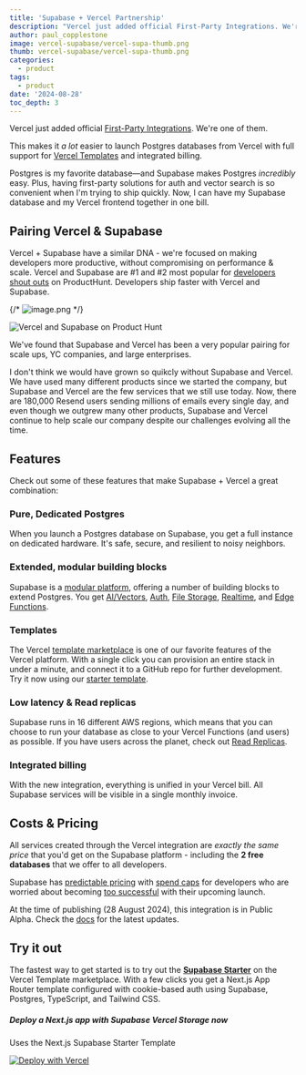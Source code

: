 ```yaml
---
title: 'Supabase + Vercel Partnership'
description: "Vercel just added official First-Party Integrations. We're one of them."
author: paul_copplestone
image: vercel-supabase/vercel-supa-thumb.png
thumb: vercel-supabase/vercel-supa-thumb.png
categories:
  - product
tags:
  - product
date: '2024-08-28'
toc_depth: 3
---
```


Vercel just added official [First-Party Integrations](https://vercel.com/blog/share/introducing-the-vercel-marketplace). We're one of them.

This makes it _a lot_ easier to launch Postgres databases from Vercel with full support for [Vercel Templates](https://vercel.com/templates/next.js/supabase) and integrated billing.

<Quote img="lee-robinson.png" caption="Lee Robinson, VP of Product @ Vercel">

Postgres is my favorite database—and Supabase makes Postgres _incredibly_ easy. Plus, having first-party solutions for auth and vector search is so convenient when I'm trying to ship quickly. Now, I can have my Supabase database and my Vercel frontend together in one bill.

</Quote>

## Pairing Vercel & Supabase

Vercel + Supabase have a similar DNA - we're focused on making developers more productive, without compromising on performance & scale. Vercel and Supabase are #1 and #2 most popular for [developers shout outs](https://www.producthunt.com/shoutouts/engineering-development) on ProductHunt. Developers ship faster with Vercel and Supabase.

{/* ![image.png](https://prod-files-secure.s3.us-west-2.amazonaws.com/165a3c21-8e38-4d4b-831a-f9bb88a3262b/63431075-1bed-453a-8670-c666660c92ec/image.png) */}

![Vercel and Supabase on Product Hunt](/images/blog/vercel-supabase/producthunt-vercel-supabase.png)

We've found that Supabase and Vercel has been a very popular pairing for scale ups, YC companies, and large enterprises.

<Quote img="zeno-rocha.png" caption="Zeno Rocha, CEO @ Resend">

I don't think we would have grown so quikcly without Supabase and Vercel. We have used many different products since we started the company, but Supabase and Vercel are the few services that we still use today. Now, there are 180,000 Resend users sending millions of emails every single day, and even though we outgrew many other products, Supabase and Vercel continue to help scale our company despite our challenges evolving all the time.

</Quote>

## Features

Check out some of these features that make Supabase + Vercel a great combination:

### Pure, Dedicated Postgres

When you launch a Postgres database on Supabase, you get a full instance on dedicated hardware. It's safe, secure, and resilient to noisy neighbors.

### Extended, modular building blocks

Supabase is a [modular platform](/docs/guides/getting-started/architecture#everything-works-in-isolation), offering a number of building blocks to extend Postgres. You get [AI/Vectors](/docs/guides/ai), [Auth](https://supabase.com/docs/guides/auth), [File Storage](/docs/guides/storage), [Realtime](/docs/guides/realtime), and [Edge Functions](/docs/guides/functions).

### Templates

The Vercel [template marketplace](https://vercel.com/templates?search=supabase) is one of our favorite features of the Vercel platform. With a single click you can provision an entire stack in under a minute, and connect it to a GitHub repo for further development. Try it now using our [starter template](https://vercel.com/templates/next.js/supabase).

### Low latency & Read replicas

Supabase runs in 16 different AWS regions, which means that you can choose to run your database as close to your Vercel Functions (and users) as possible. If you have users across the planet, check out [Read Replicas](https://supabase.com/docs/guides/platform/read-replicas).

### Integrated billing

With the new integration, everything is unified in your Vercel bill. All Supabase services will be visible in a single monthly invoice.

## Costs & Pricing

All services created through the Vercel integration are _exactly the same price_ that you'd get on the Supabase platform - including the **2 free databases** that we offer to all developers.

Supabase has [predictable pricing](/pricing) with [spend caps](/docs/guides/platform/spend-cap) for developers who are worried about becoming [too successful](https://i.kym-cdn.com/photos/images/newsfeed/001/444/303/2b6.jpg) with their upcoming launch.

<Admonition>

At the time of publishing (28 August 2024), this integration is in Public Alpha. Check the [docs](/docs/guides/platform/vercel-marketplace) for the latest updates.

</Admonition>

## Try it out

The fastest way to get started is to try out the [**Supabase Starter**](https://vercel.com/templates/next.js/supabase) on the Vercel Template marketplace. With a few clicks you get a Next.js App Router template configured with cookie-based auth using Supabase, Postgres, TypeScript, and Tailwind CSS.

<div className="bg-surface-100 py-4 px-5 border rounded-md not-prose">
  <h5 className="text-foreground">Deploy a Next.js app with Supabase Vercel Storage now</h5>
  <p className="text-foreground-light mb-3">Uses the Next.js Supabase Starter Template</p>
  <a href="https://vercel.com/new/clone?repository-url=https%3A%2F%2Fgithub.com%2Fvercel%2Fnext.js%2Ftree%2Fcanary%2Fexamples%2Fhello-world">
    <img src="https://vercel.com/button" alt="Deploy with Vercel" />
  </a>
</div>
